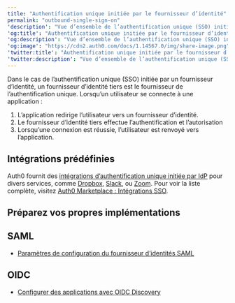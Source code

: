 ```yaml
---
title: "Authentification unique initiée par le fournisseur d’identité"
permalink: "outbound-single-sign-on"
'description': "Vue d’ensemble de l’authentification unique (SSO) initiée par les fournisseurs d’identité (IdP)."
'og:title': "Authentification unique initiée par le fournisseur d’identité"
'og:description': "Vue d’ensemble de l’authentification unique (SSO) initiée par les fournisseurs d’identité (IdP)."
'og:image': "https://cdn2.auth0.com/docs/1.14567.0/img/share-image.png"
'twitter:title': "Authentification unique initiée par le fournisseur d’identité"
'twitter:description': "Vue d’ensemble de l’authentification unique (SSO) initiée par les fournisseurs d’identité (IdP)."
---
```


Dans le cas de l’authentification unique (<Tooltip href="/docs/docs/fr-ca/glossary?term=single-sign-on" tip="Authentification unique (SSO)
Service qui, après qu’un utilisateur se soit connecté à une application, le connecte automatiquement à d’autres applications." cta="Voir le glossaire">SSO</Tooltip>) initiée par un fournisseur d’identité, un fournisseur d’identité tiers est le fournisseur de l’authentification unique. Lorsqu’un utilisateur se connecte à une application :

1. L’application redirige l’utilisateur vers un fournisseur d’identité.
2. Le fournisseur d’identité tiers effectue l’authentification et l’autorisation
3. Lorsqu’une connexion est réussie, l’utilisateur est renvoyé vers l’application.

## Intégrations prédéfinies

Auth0 fournit des [intégrations d’authentification unique initiée par IdP](/docs/docs/fr-ca/customize/integrations/sso-integrations) pour divers services, comme [Dropbox](https://marketplace.auth0.com/integrations/dropbox-sso), [Slack](https://marketplace.auth0.com/integrations/slack-sso), ou [Zoom](https://marketplace.auth0.com/integrations/zoom-sso). Pour voir la liste complète, visitez [Auth0 Marketplace : Intégrations SSO](https://marketplace.auth0.com/features/sso-integrations).

## Préparez vos propres implémentations

## SAML

* [Paramètres de configuration du fournisseur d’identités SAML](/docs/docs/fr-ca/authenticate/protocols/saml/saml-identity-provider-configuration-settings)

## OIDC

* [Configurer des applications avec OIDC Discovery](/docs/docs/fr-ca/get-started/applications/configure-applications-with-oidc-discovery)